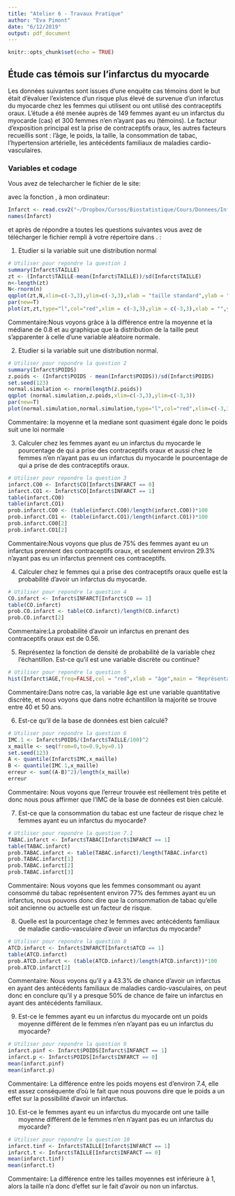 ---
title: "Atelier 6 - Travaux Pratique"
author: "Eva Pimont"
date: "6/12/2019"
output: pdf_document
---

```{r setup, include=FALSE}
knitr::opts_chunk$set(echo = TRUE)
```

## Étude cas témois sur l'infarctus du myocarde

Les données suivantes sont issues d'une enquête cas témoins dont le but  était d'évaluer l'existence d'un risque plus élevé de survenue d'un infarctus du myocarde chez les femmes qui utilisent ou ont utilisé des contraceptifs oraux. L'étude a  été menée auprès de 149 femmes ayant eu un infarctus du myocarde (cas) et 300 femmes n'en n'ayant pas eu (témoins). Le facteur d’exposition principal est la prise de contraceptifs oraux, les autres facteurs recueillis sont : l'âge, le poids, la taille, la consommation de tabac, l'hypertension artérielle, les antécédents familiaux de maladies cardio-vasculaires.

### Variables et codage

\begin{tabular}{|l|p{5cm}|c|}
\hline
Description & Unite ou Codage & Variable \\
\hline
Infarctus du myocarde & 0 = Témoins; 1 = Cas & \texttt{INFARCT} \\
\hline
Prise de contraceptifs oraux & 0 = Jamais; 1 = Oui & \texttt{CO} \\
\hline
Consommation de tabac & 0 = Non;
1 = Fumeuse actuelle; 2 = Ancienne fumeuse & \texttt{TABAC} \\
\hline
Âge & Années & \texttt{AGE} \\
\hline
Poids & kg & \texttt{POIDS} \\
\hline
Taille & cm  & \texttt{TAILLE} \\
\hline 
Antécédents familiaux de maladie cardio-vasculaire & 0 = Non ; 1 = Oui & \texttt{ATCD} \\
\hline
Hypertension artérielle  &  0 = Non ; 1 = Oui & \texttt{HTA} \\
\hline
\end{tabular}

Vous avez de telecharcher le fichier \texttt{Infarct.csv} de le site:

\url{https://github.com/afalco/Atelier6/}

avec la fonction \texttt{read.csv2()}, à mon ordinateur:

```{r}
Infarct <- read.csv2("~/Dropbox/Cursos/Biostatistique/Cours/Donnees/Infarct.csv")
names(Infarct)
```

et après de répondre a toutes les questions suivantes vous avez de télécharger le fichier \texttt{Atelier6.Rmd} rempli à votre répertoire dans \url{https://github.com/}. \textbf{La data limite pour le rentrer est le lundi 23 décembre 2019}:


 1. Etudier si la variable \texttt{TAILLE} suit une distribution normal
 
```{r}
# Utiliser pour repondre la question 1
summary(Infarct$TAILLE)
zt <- (Infarct$TAILLE-mean(Infarct$TAILLE))/sd(Infarct$TAILLE)
n<-length(zt)
N<-rnorm(n)
qqplot(zt,N,xlim=c(-3,3),ylim=c(-3,3),xlab = "taille standard",ylab = "N(0,1)")
par(new=T)
plot(zt,zt,type="l",col="red",xlim = c(-3,3),ylim = c(-3,3),xlab = "",ylab = "")
```

Commentaire:Nous voyons grâce à la différence entre la moyenne et la médiane de 0.8 et au graphique que la distribution de la taille peut s'apparenter à celle d'une variable aléatoire normale.

 2. Etudier si la variable \texttt{POIDS} suit une distribution normal.
 
```{r}
# Utiliser pour repondre la question 2
summary(Infarct$POIDS)
z.poids <- (Infarct$POIDS - mean(Infarct$POIDS))/sd(Infarct$POIDS)
set.seed(123)
normal.simulation <- rnorm(length(z.poids))
qqplot (normal.simulation,z.poids,xlim=c(-3,3),ylim=c(-3,3))
par(new=T)
plot(normal.simulation,normal.simulation,type="l",col="red",xlim=c(-3,3),ylim=c(-3,3),xlab="",ylab="")
```

Commentaire: 
la moyenne et la mediane sont quasiment égale donc le poids suit une loi normale


 3. Calculer chez les femmes ayant eu un infarctus du myocarde le pourcentage de qui a prise des contraceptifs oraux et aussi chez le femmes n'en n'ayant pas eu un infarctus du myocarde le pourcentage de qui a prise de des contraceptifs oraux. 
 
```{r}
# Utiliser pour repondre la question 3
infarct.CO0 <- Infarct$CO[Infarct$INFARCT == 0]
infarct.CO1 <- Infarct$CO[Infarct$INFARCT == 1]
table(infarct.CO0)
table(infarct.CO1)
prob.infarct.CO0 <- (table(infarct.CO0)/length(infarct.CO0))*100
prob.infarct.CO1 <- (table(infarct.CO1)/length(infarct.CO1))*100
prob.infarct.CO0[2]
prob.infarct.CO1[2]
```
 
Commentaire:Nous voyons que plus de 75% des femmes ayant eu un infarctus prennent des contraceptifs oraux, et seulement environ 29.3% n'ayant pas eu un infarctus prennent ces contraceptifs.

 4. Calculer chez le femmes qui a prise des contraceptifs oraux quelle est la probabilité d'avoir un infarctus du myocarde.

```{r}
# Utiliser pour repondre la question 4
CO.infarct <- Infarct$INFARCT[Infarct$CO == 1]
table(CO.infarct)
prob.CO.infarct <- table(CO.infarct)/length(CO.infarct)
prob.CO.infarct[2]
```
 
 Commentaire:La probabilité d'avoir un infarctus en prenant des contraceptifs oraux est de 0.56.

 5. Représentez la fonction de densité de probabilité de la variable \texttt{AGE} chez l'échantillon. Est-ce qu'il est une variable discrète ou continue?
 
```{r}
# Utiliser pour repondre la question 5
hist(Infarct$AGE,freq=FALSE,col = "red",xlab = "âge",main = "Représentation la fonction de densité de probalité de l'âge chez l'échantillon")
```
 
 Commentaire:Dans notre cas, la variable âge est une variable quantitative discrète, et nous voyons que dans notre échantillon la majorité se trouve entre 40 et 50 ans.


  6. Est-ce qu'il \texttt{IMC} de la base de données \texttt{Infarct} est bien calculé?
 
    
```{r}
# Utiliser pour repondre la question 6
IMC.1 <- Infarct$POIDS/(Infarct$TAILLE/100)^2
x_maille <- seq(from=0,to=0.9,by=0.1)
set.seed(123)
A <- quantile(Infarct$IMC,x_maille)
B <- quantile(IMC.1,x_maille)
erreur <- sum((A-B)^2)/length(x_maille)
erreur
```
 
Commentaire: Nous voyons que l'erreur trouvée est réellement très petite et donc nous pous affirmer que l'IMC de la base de données est bien calculé.
 
 7. Est-ce que la consommation du tabac est une facteur de risque chez le femmes ayant eu un infarctus du myocarde?
 

```{r}
# Utiliser pour repondre la question 7.1
TABAC.infarct <- Infarct$TABAC[Infarct$INFARCT == 1]
table(TABAC.infarct)
prob.TABAC.infarct <- table(TABAC.infarct)/length(TABAC.infarct)
prob.TABAC.infarct[1]
prob.TABAC.infarct[2]
prob.TABAC.infarct[3]
```

Commentaire: Nous voyons que les femmes consommant ou ayant consommé du tabac représentent environ 77% des femmes ayant eu un infarctus, nous pouvons donc dire que la consommation de tabac qu'elle soit ancienne ou actuelle est un facteur de risque.


  8. Quelle est la pourcentage chez le femmes avec antécédents familiaux de maladie cardio-vasculaire d'avoir un infarctus du myocarde?
  
```{r}
# Utiliser pour repondre la question 8
ATCD.infarct <- Infarct$INFARCT[Infarct$ATCD == 1]
table(ATCD.infarct)
prob.ATCD.infarct <- (table(ATCD.infarct)/length(ATCD.infarct))*100
prob.ATCD.infarct[2]
```

Commentaire: Nous voyons qu'il y a 43.3% de chance d'avoir un infarctus en ayant des antécédents familiaux de maladies cardio-vasculaires, on peut donc en conclure qu'il y a presque 50% de chance de faire un infarctus en ayant des antécédents familiaux.

  9. Est-ce le femmes ayant eu un infarctus du myocarde ont un poids moyenne différent de le femmes n'en n'ayant pas eu un infarctus du myocarde?
  
```{r}
# Utiliser pour repondre la question 9
infarct.pinf <- Infarct$POIDS[Infarct$INFARCT == 1]
infarct.p <- Infarct$POIDS[Infarct$INFARCT == 0]
mean(infarct.pinf)
mean(infarct.p)
```
  
  Commentaire: La différence entre les poids moyens est d'environ 7.4, elle est assez conséquente d'où le fait que nous pouvons dire que le poids a un effet sur la possibilité d'avoir un infarctus.
  
  10. Est-ce le femmes ayant eu un infarctus du myocarde ont une taille moyenne différent de le femmes n'en n'ayant pas eu un infarctus du myocarde?

```{r}
# Utiliser pour repondre la question 10
infarct.tinf <- Infarct$TAILLE[Infarct$INFARCT == 1]
infarct.t <- Infarct$TAILLE[Infarct$INFARCT == 0]
mean(infarct.tinf)
mean(infarct.t)
```

  Commentaire: La différence entre les tailles moyennes est inférieure à 1, alors la taille n'a donc d'effet sur le fait d'avoir ou non un infarctus.
 